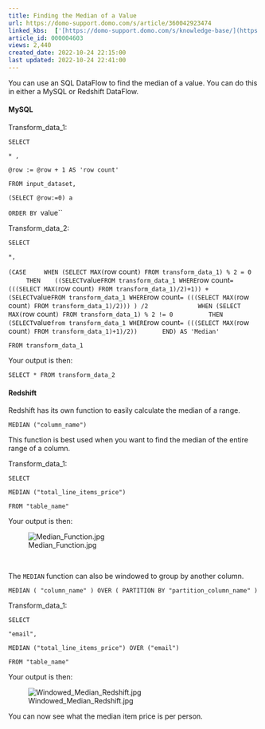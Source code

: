 ```yaml
---
title: Finding the Median of a Value
url: https://domo-support.domo.com/s/article/360042923474
linked_kbs:  ['[https://domo-support.domo.com/s/knowledge-base/](https://domo-support.domo.com/s/knowledge-base/)', '[https://domo-support.domo.com/s/](https://domo-support.domo.com/s/)', '[https://domo-support.domo.com/s/topic/0TO5w000000ZamzGAC](https://domo-support.domo.com/s/topic/0TO5w000000ZamzGAC)', '[https://domo-support.domo.com/s/topic/0TO5w000000ZaoJGAS](https://domo-support.domo.com/s/topic/0TO5w000000ZaoJGAS)', '[https://domo-support.domo.com/s/article/360042923474](https://domo-support.domo.com/s/article/360042923474)', '[https://domo-support.domo.com/s/topic/0TO5w000000ZaoJGAS/transformation-tips-and-tricks](https://domo-support.domo.com/s/topic/0TO5w000000ZaoJGAS/transformation-tips-and-tricks)', '[https://domo-support.domo.com/s/article/360043429933](https://domo-support.domo.com/s/article/360043429933)', '[https://domo-support.domo.com/s/article/360043429953](https://domo-support.domo.com/s/article/360043429953)', '[https://domo-support.domo.com/s/article/360042925494](https://domo-support.domo.com/s/article/360042925494)', '[https://domo-support.domo.com/s/article/360043429913](https://domo-support.domo.com/s/article/360043429913)', '[https://domo-support.domo.com/s/article/4408174643607](https://domo-support.domo.com/s/article/4408174643607)', '[https://domo-support.domo.com/s/login/](https://domo-support.domo.com/s/login/)']
article_id: 000004603
views: 2,440
created_date: 2022-10-24 22:15:00
last updated: 2022-10-24 22:41:00
---
```




You can use an SQL DataFlow to find the median of a value. You can do this in either a MySQL or Redshift DataFlow.


#### MySQL


Transform\_data\_1:



`SELECT` 


`* ,`


`@row := @row + 1 AS 'row count'` 


`FROM input_dataset,` 


`(SELECT @row:=0) a` 


`ORDER BY `value``



Transform\_data\_2:



`SELECT` 


`*,` 


`(CASE    
WHEN (SELECT MAX(`row count`) FROM transform_data_1) % 2 = 0   
    
THEN    ((SELECT `value` FROM transform_data_1 WHERE `row count` = (((SELECT MAX(`row count`) FROM transform_data_1)/2)+1)) + (SELECT `value` FROM transform_data_1 WHERE `row count` = (((SELECT MAX(`row count`) FROM transform_data_1)/2))) ) /2         
   
WHEN (SELECT MAX(`row count`) FROM transform_data_1) % 2 != 0     
   
THEN (SELECT `value` from transform_data_1 WHERE `row count` = (((SELECT MAX(`row count`) FROM transform_data_1)+1)/2))  
   
END) AS 'Median'`


`FROM transform_data_1`



Your output is then: 


`SELECT * FROM transform_data_2`


#### Redshift


Redshift has its own function to easily calculate the median of a range.


`MEDIAN ("column_name")`


This function is best used when you want to find the median of the entire range of a column.


Transform\_data\_1:


`SELECT`


`MEDIAN ("total_line_items_price")`


`FROM "table_name"`


Your output is then:


![Median_Function.jpg](Median_Function.jpg)


 


The `MEDIAN` function can also be windowed to group by another column.


`MEDIAN ( "column_name" ) OVER ( PARTITION BY "partition_column_name" )`


Transform\_data\_1:


`SELECT`


`"email",`


`MEDIAN ("total_line_items_price") OVER ("email")`


`FROM "table_name"`


Your output is then:


![Windowed_Median_Redshift.jpg](Windowed_Median_Redshift.jpg)


You can now see what the median item price is per person.

